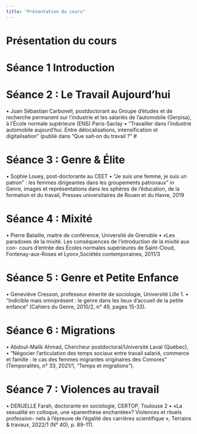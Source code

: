 ```yaml
---
title: "Présentation du cours"
---
```


# Présentation du cours

# Séance 1 Introduction

# Séance 2 : Le Travail Aujourd’hui

• Juan Sébastian Carbonell, postdoctorant au Groupe d’études et de
recherche permanent sur l’industrie et les salariés de l’automobile
(Gerpisa), à l’École normale supérieure (ENS) Paris-Saclay • “Travailler
dans l’industrie automobile aujourd’hui. Entre délocalisations,
intensification et digitalisation” (publié dans “Que sait‐on du travail
?” \#

# Séance 3 : Genre & Élite

• Sophie Louey, post-doctorante au CEET • “Je suis une femme, je suis un
patron” : les femmes dirigeantes dans les groupements patronaux” in
Genre, images et représentations dans les sphères de l’éducation, de la
formation et du travail, Presses universitaires de Rouen et du Havre,
2019

# Séance 4 : Mixité

• Pierre Bataille, maitre de conférence, Université de Grenoble • «Les
paradoxes de la mixité. Les conséquences de l’introduction de la mixité
aux con- cours d’entrée des Écoles normales supérieures de Saint-Cloud,
Fontenay-aux-Roses et Lyon»,Sociétés contemporaines, 2011/3

# Séance 5 : Genre et Petite Enfance

• Geneviève Cresson, professeur émerité de sociologie, Université
Lille 1. • “Indicible mais omniprésent : le genre dans les lieux
d’accueil de la petite enfance” (Cahiers du Genre, 2010/2, n° 49, pages
15-33).

# Séance 6 : Migrations

• Abdoul-Malik Ahmad, Chercheur postdoctoral/Université Laval (Québec),
• “Négocier l’articulation des temps sociaux entre travail salarié,
commerce et famille : le cas des femmes migrantes originaires des
Comores” (Temporalités, n° 33, 2021/1, “Temps et migrations”).

# Séance 7 : Violences au travail

• DERUELLE Farah, doctorante en sociologie, CERTOP, Toulouse 2 • «La
sexualité en colloque, une «parenthèse enchantée»? Violences et rituels
profession- nels à l’épreuve de l’égalité des carrières scientifique »,
Terrains & travaux, 2022/1 (N° 40), p. 89-111.
